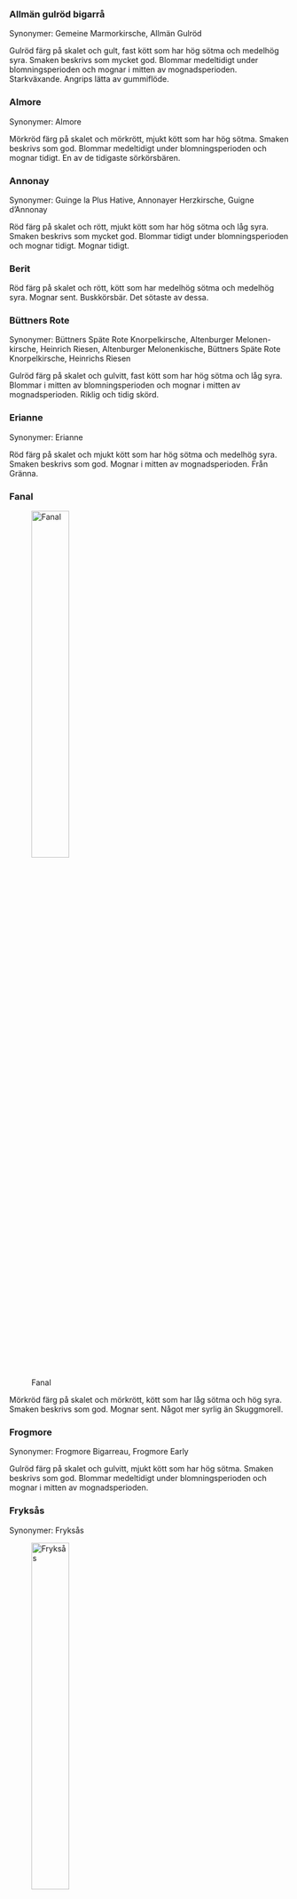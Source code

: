 ### Allmän gulröd bigarrå

Synonymer: Gemeine Marmorkirsche, Allmän Gulröd



Gulröd färg på skalet och gult, fast kött som har hög sötma och medelhög syra. Smaken beskrivs som mycket god. Blommar medeltidigt under blomningsperioden och mognar i mitten av mognadsperioden. Starkväxande. Angrips lätta av gummiflöde.



### Almore

Synonymer: Almore



Mörkröd färg på skalet och mörkrött, mjukt kött som har hög sötma. Smaken beskrivs som god. Blommar medeltidigt under blomningsperioden och mognar tidigt. En av de tidigaste sörkörsbären.



### Annonay

Synonymer: Guinge la Plus Hative, Annonayer Herzkirsche, Guigne d'Annonay



Röd färg på skalet och rött, mjukt kött som har hög sötma och låg syra. Smaken beskrivs som mycket god. Blommar tidigt under blomningsperioden och mognar tidigt. Mognar tidigt.



### Berit





Röd färg på skalet och rött,  kött som har medelhög sötma och medelhög syra. Mognar sent. Buskkörsbär. Det sötaste av dessa.



### Büttners Rote

Synonymer: Büttners Späte Rote Knorpelkirsche, Altenburger Melonen-kirsche, Heinrich Riesen, Altenburger Melonenkische, Büttners Späte Rote Knorpelkirsche, Heinrichs Riesen



Gulröd färg på skalet och gulvitt, fast kött som har hög sötma och låg syra. Blommar i mitten av blomningsperioden och mognar i mitten av mognadsperioden. Riklig och tidig skörd.



### Erianne

Synonymer: Erianne



Röd färg på skalet och mjukt kött som har hög sötma och medelhög syra. Smaken beskrivs som god. Mognar i mitten av mognadsperioden. Från Gränna.



### Fanal



![Fanal](../../dropbox/images/plants/fanal.jpg){width=40%}

Mörkröd färg på skalet och mörkrött,  kött som har låg sötma och hög syra. Smaken beskrivs som god. Mognar sent. Något mer syrlig än Skuggmorell.



### Frogmore

Synonymer: Frogmore Bigarreau, Frogmore Early



Gulröd färg på skalet och gulvitt, mjukt kött som har hög sötma. Smaken beskrivs som god. Blommar medeltidigt under blomningsperioden och mognar i mitten av mognadsperioden.



### Fryksås

Synonymer: Fryksås

![Fryksås](../../dropbox/images/plants/fryksaas.jpg){width=40%}

Gulröd färg på skalet och mjukt kött som har medelhög sötma och medelhög syra. Smaken beskrivs som mycket god. Blommar medelsent under blomningsperioden och mognar i mitten av mognadsperioden. Kraftigväxande. Ett av de härdigaste sötkörsbären.



### Gårdebo

Synonymer: Gårdebo



Röd färg på skalet och rött, mjukt kött som har hög sötma. Blommar medeltidigt under blomningsperioden och mognar i mitten av mognadsperioden.



### Hedelfinger

Synonymer: - Riesenkirsche, Hedelfingen, Hedelfinger



Mörkröd färg på skalet och rött, fast kött som har hög sötma. Blommar medelsent under blomningsperioden och mognar sent.



### Heidi

Synonymer: Heidi

![Heidi](../../dropbox/images/plants/heidi.jpg){width=40%}

Gulröd färg på skalet och gulvitt, fast kött som har hög sötma. Smaken beskrivs som mycket god. Blommar medeltidigt under blomningsperioden och mognar i mitten av mognadsperioden.



### Kelleris 16





Mörkröd färg på skalet och rött, mjukt kött som har låg sötma och låg syra. Mognar i mitten av mognadsperioden. Sjukdomsbenäget?.



### Kirsa



![Kirsa](../../dropbox/images/plants/kirsa.jpg){width=40%}

Röd färg på skalet och ljusrött, medelfast kött Mognar sent. Svensk sort.



### Knauffs Kirsche

Synonymer: Knauffs Riesenkirsche, Knauffs Schwarze



Mörkröd färg på skalet och mörkrött, medelfast kött som har hög sötma och medelhög syra. Smaken beskrivs som god. Blommar tidigt under blomningsperioden och mognar i mitten av mognadsperioden.



### Lapins

Synonymer: Lapins



Mörkröd färg på skalet och rött, fast kött som har hög sötma och låg syra. Smaken beskrivs som god. Blommar medeltidigt under blomningsperioden och mognar sent. Mognar sent.



### Merton Glory

Synonymer: Merton Glory

![Merton Glory](../../dropbox/images/plants/merton_glory.jpg){width=40%}

Gulröd färg på skalet och gulvitt, mjukt kött som har hög sötma och medelhög syra. Blommar medeltidigt under blomningsperioden och mognar i mitten av mognadsperioden. Mognar tidigt. Bra pollinatör?.



### Merton Premier

Synonymer: Merton Premier



Röd färg på skalet och mörkrött, medelfast kött som har hög sötma och hög syra. Blommar medeltidigt under blomningsperioden och mognar i mitten av mognadsperioden.



### Napoleon

Synonymer: Royal Ann, Oxheart, Royal Ann, Oxheart, Napoleon



Gulröd färg på skalet och gult, fast kött som har medelhög sötma och medelhög syra. Smaken beskrivs som god. Blommar medelsent under blomningsperioden och mognar i mitten av mognadsperioden.



### Nordia



![Nordia](../../dropbox/images/plants/nordia.jpg){width=40%}

Röd färg på skalet och gulvitt, fast kött som har låg sötma och hög syra. Smaken beskrivs som god. Mognar sent. Buske. Vackra blad. Fin prydnad.



### Ostheimer



![Ostheimer](../../dropbox/images/plants/ostheimer.jpg){width=40%}

Mörkröd färg på skalet och mörkrött, mjukt kött som har medelhög sötma och medelhög syra. Mognar i mitten av mognadsperioden. Dekorativt.



### Sam

Synonymer: Sam

![Sam](../../dropbox/images/plants/sam.jpg){width=40%}

Mörkröd färg på skalet och mörkrött, medelfast kött som har hög sötma och medelhög syra. Smaken beskrivs som mycket god. Blommar medelsent under blomningsperioden och mognar sent. Starkväxande. Kan vara inkompatibel med grundstam Colt.



### Skuggmorell

Synonymer: Schattenmorelle, Große Lange Lotkirsche, Nordkirsche, Łutówka, Griotte de Nord, Chatel Morel, English Morello, Skuggmorell

![Skuggmorell](../../dropbox/images/plants/skuggmorell.jpg){width=40%}

Mörkröd färg på skalet och mörkrött, mjukt kött som har låg sötma och hög syra. Smaken beskrivs som god. Blommar sent under blomningsperioden och mognar sent. Trivs bra I skugga (?). Något mindre syrlig än Fanal.



### Stella

Synonymer: Stella

![Stella](../../dropbox/images/plants/stella.jpg){width=40%}

Röd färg på skalet och rött, medelfast kött som har medelhög sötma och medelhög syra. Blommar i mitten av blomningsperioden och mognar i mitten av mognadsperioden.



### Stor svart bigarrå

Synonymer: Grosse Schwarze Knorpelkirsche, Große Schwarze Knorpel



Mörkröd färg på skalet och mörkrött, fast kött som har hög sötma och medelhög syra. Blommar medeltidigt under blomningsperioden och mognar i mitten av mognadsperioden.



### Stora klarbär



![Stora klarbär](../../dropbox/images/plants/stora_klarbar.jpg){width=40%}

Gulröd färg på skalet och rött,  kött som har medelhög sötma och medelhög syra. Smaken beskrivs som god. Mognar i mitten av mognadsperioden. Litet träd eller buske.



### Sunburst

Synonymer: Sunburst

![Sunburst](../../dropbox/images/plants/sunburst.jpg){width=40%}

Röd färg på skalet och rött, fast kött som har hög sötma och medelhög syra. Smaken beskrivs som god. Blommar medelsent under blomningsperioden och mognar sent.



### Triaux





Röd färg på skalet och gulvitt, mjukt kött



### Tschernokorka

Synonymer: Tschernokorka



Mörkröd färg på skalet och mörkrött, mjukt kött Mognar i mitten av mognadsperioden.



### Van

Synonymer: Van

![Van](../../dropbox/images/plants/van.jpg){width=40%}

Mörkröd färg på skalet och mörkrött, fast kött som har hög sötma och medelhög syra. Smaken beskrivs som mycket god. Blommar medeltidigt under blomningsperioden och mognar i mitten av mognadsperioden. Kan vara inkompatibel med grundstam Colt.



### Dönissen

Synonymer: Dönissens Gelbe Knorpelkirsche, Dönissens Gelbe Knorpel



Gul färg på skalet och gulvitt, fast kött som har hög sötma. Blommar medelsent under blomningsperioden och mognar sent.



### Kordia

Synonymer: Techlovicka II, Attika®, Kordia

![Kordia](../../dropbox/images/plants/kordia.jpg){width=40%}

Mörkröd färg på skalet och rött, fast kött som har medelhög sötma och medelhög syra. Smaken beskrivs som god. Blommar medelsent under blomningsperioden och mognar i mitten av mognadsperioden.



### Regina

Synonymer: Regina

![Regina](../../dropbox/images/plants/regina.jpg){width=40%}

Mörkröd färg på skalet och mörkrött, fast kött som har hög sötma. Smaken beskrivs som mycket god. Blommar medelsent under blomningsperioden och mognar sent. Motståndskraftig mot sprickning vid rikligt regn.



### Victor

Synonymer: Viktor, Victor



Gulröd färg på skalet och gult, fast kött som har medelhög sötma och medelhög syra. Smaken beskrivs som god. Blommar i mitten av blomningsperioden och mognar i mitten av mognadsperioden. Kraftigväxande.



### Allmänt klarbär



![Allmänt klarbär](../../dropbox/images/plants/allm_klarbar.jpg){width=40%}

Röd färg på skalet och rött,  kött som har medelhög sötma och medelhög syra. Smaken beskrivs som god.



### Lettisk låg





Mörkröd färg på skalet och  kött som har medelhög sötma och medelhög syra. Mognar sent. Härdig, låg, buskig.



### Schneiders Späte Knorpel

Synonymer: Kozerska, Haumüller, Germersdorfer, Höfchenkirsche, Kaukasische, Nürtinger Riesenkirsche



Mörkröd färg på skalet och rött, fast kött som har hög sötma. Mognar sent.



### Rainier

Synonymer: Rainier



Gulröd färg på skalet och gulvitt, medelfast kött som har hög sötma och låg syra. Smaken beskrivs som mycket god. Mognar i mitten av mognadsperioden.



### Burlat

Synonymer: Early Burlat, Burlat



Mörkröd färg på skalet och ljusrött, fast kött som har hög sötma. Smaken beskrivs som god. Blommar medeltidigt under blomningsperioden och mognar tidigt. Tidig mognad. Referenskörsbär för mognadstid I Europa.



### Linda

Synonymer: Linda



Röd färg på skalet och fast kött Smaken beskrivs som mycket god. Blommar medelsent under blomningsperioden och mognar i mitten av mognadsperioden.



### Margit

Synonymer: Margit



Röd färg på skalet och fast kött som har hög sötma. Smaken beskrivs som mycket god. Blommar i mitten av blomningsperioden och mognar tidigt.



### Sweetheart

Synonymer: Sumtare, 13S-22-8, Sweetheart



Mörkröd färg på skalet och rött, fast kött som har hög sötma och medelhög syra. Smaken beskrivs som god. Blommar medeltidigt under blomningsperioden och mognar sent. Trivs i sol-halvskugga.



### Merton Late

Synonymer: Merton Late



Gulröd färg på skalet och gulvitt, fast kött som har hög sötma. Mognar sent.



